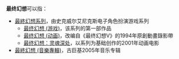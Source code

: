 '''最终幻想'''可以指：
* [[最終幻想系列|最終幻想系列]]，由史克威尔艾尼克斯电子角色扮演游戏系列
** [[最终幻想_(游戏)|最终幻想 (游戏)]]，该系列的第一部作品
** [[最终幻想_(动画)|最终幻想 (动画)]]，改编自《最终幻想V》的1994年原創動畫錄影帶
** [[最终幻想：灵魂深处|最终幻想：灵魂深处]]，以系列为基础创作的2001年动画电影
* [[最終幻想_(音樂專輯)|最終幻想 (音樂專輯)]]，古巨基2005年音乐专辑

{{disambig|Cat=四字作品消歧义}}
